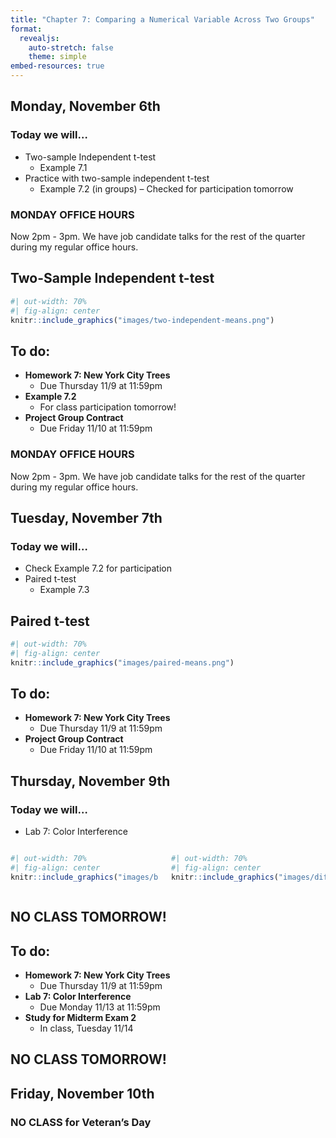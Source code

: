```yaml
---
title: "Chapter 7: Comparing a Numerical Variable Across Two Groups"
format: 
  revealjs:
    auto-stretch: false
    theme: simple
embed-resources: true
---
```


## Monday, November 6th
### Today we will...

+ Two-sample Independent t-test
  + Example 7.1
+ Practice with two-sample independent t-test
  + Example 7.2 (in groups) -- Checked for participation tomorrow
  
::: callout-warning
### MONDAY OFFICE HOURS
Now 2pm - 3pm. We have job candidate talks for the rest of the quarter during my regular office hours.
:::

## Two-Sample Independent t-test

```r
#| out-width: 70%
#| fig-align: center
knitr::include_graphics("images/two-independent-means.png")
```

## To do:
  
+ **Homework 7: New York City Trees**
  + Due Thursday 11/9 at 11:59pm
  
    
+ **Example 7.2**
  + For class participation tomorrow!
  
+ **Project Group Contract**
  + Due Friday 11/10 at 11:59pm

::: callout-warning
### MONDAY OFFICE HOURS
Now 2pm - 3pm. We have job candidate talks for the rest of the quarter during my regular office hours.
:::

## Tuesday, November 7th
### Today we will...

+ Check Example 7.2 for participation
+ Paired t-test
  + Example 7.3
  
## Paired t-test

```r
#| out-width: 70%
#| fig-align: center
knitr::include_graphics("images/paired-means.png")
```

## To do:

+ **Homework 7: New York City Trees**
  + Due Thursday 11/9 at 11:59pm
  
+ **Project Group Contract**
  + Due Friday 11/10 at 11:59pm

## Thursday, November 9th
### Today we will...

+ Lab 7: Color Interference 

::: column
:::

::: {.columns}
::: column

```r
#| out-width: 70%
#| fig-align: center
knitr::include_graphics("images/black.png")
```

:::
::: column

```r
#| out-width: 70%
#| fig-align: center
knitr::include_graphics("images/diffcol.png")
```

:::
:::

::: callout-warning
## NO CLASS TOMORROW!
:::

## To do:

+ **Homework 7: New York City Trees**
  + Due Thursday 11/9 at 11:59pm
  
+ **Lab 7: Color Interference**
  + Due Monday 11/13 at 11:59pm
  
+ **Study for Midterm Exam 2**
  + In class, Tuesday 11/14

::: callout-warning
## NO CLASS TOMORROW!
:::

## Friday, November 10th
### NO CLASS for Veteran's Day
  
